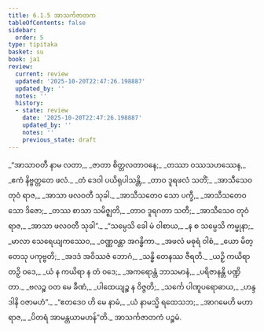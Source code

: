 ```yaml
---
title: 6.1.5 အာသင်္ကဇာတက
tableOfContents: false
sidebar:
  order: 5
type: tipitaka
basket: su
book: ja1
review:
  current: review
  updated: '2025-10-20T22:47:26.198887'
  updated_by: ''
  notes: ''
  history:
  - state: review
    date: '2025-10-20T22:47:26.198887'
    updated_by: ''
    notes: ''
    previous_state: draft
---
```



<DynamicBreadcrumb />


<ReviewStatus review={frontmatter.review} showDetails={true} />

<HypothesisAnnotation frontmatter={frontmatter} />

<Division number="26" book="ja1" e="ch" v="22" p="140">

<Paragraph number="1347" type="verses" book="ja1">
_“အာသာဝတီ နာမ လတာ,_  
_ဇာတာ စိတ္တလတာဝနေ;_  
_တဿာ ဝဿသဟဿေန,_  
_ဧကံ နိဗ္ဗတ္တတေ ဖလံ._  

</Paragraph>

</Division>
<Division number="27" book="ja1" e="ch" v="22" p="140">

<Paragraph number="1348" type="verses" book="ja1">
_တံ ဒေဝါ ပယိရုပါသန္တိ,_  
_တာဝ ဒူရဖလံ သတိံ;_  
_အာသီသေဝ တုဝံ ရာဇ,_  
_အာသာ ဖလဝတီ သုခါ._  

</Paragraph>

</Division>
<Division number="28" book="ja1" e="ch" v="22" p="140">

<Paragraph number="1349" type="verses" book="ja1">
_အာသီသတေဝ သော ပက္ခီ,_  
_အာသီသတေဝ သော ဒိဇော;_  
_တဿ စာသာ သမိဇ္ဈတိ,_  
_တာဝ ဒူရဂတာ သတီ;_  
_အာသီသေဝ တုဝံ ရာဇ,_  
_အာသာ ဖလဝတီ သုခါ”._  

</Paragraph>

</Division>
<Division number="29" book="ja1" e="ch" v="22" p="140">

<Paragraph number="1350" type="verses" book="ja1">
_“သမ္ပေသိ ခေါ မံ ဝါစာယ,_  
_န စ သမ္ပေသိ ကမ္မုနာ;_  
_မာလာ သေရေယျကဿေဝ,_  
_ဝဏ္ဏဝန္တာ အဂန္ဓိကာ._  

</Paragraph>

</Division>
<Division number="30" book="ja1" e="ch" v="22" p="140">

<Paragraph number="1351" type="verses" book="ja1">
_အဖလံ မဓုရံ ဝါစံ,_  
_ယော မိတ္တေသု ပကုဗ္ဗတိ;_  
_အဒဒံ အဝိဿဇံ ဘောဂံ,_  
_သန္ဓိ တေနဿ ဇီရတိ._  

</Paragraph>

</Division>
<Division number="31" book="ja1" e="ch" v="22" p="140">

<Paragraph number="1352" type="verses" book="ja1">
_ယဉှိ ကယိရာ တဉှိ ဝဒေ,_  
_ယံ န ကယိရာ န တံ ဝဒေ;_  
_အကရောန္တံ ဘာသမာနံ,_  
_ပရိဇာနန္တိ ပဏ္ဍိတာ._  

</Paragraph>

</Division>
<Division number="32" book="ja1" e="ch" v="22" p="140">

<Paragraph number="1353" type="verses" book="ja1">
_ဗလဉ္စ ဝတ မေ ခီဏံ,_  
_ပါထေယျဉ္စ န ဝိဇ္ဇတိ;_  
_သင်္ကေ ပါဏူပရောဓာယ,_  
_ဟန္ဒ ဒါနိ ဝဇာမဟံ”._  

</Paragraph>

</Division>
<Division number="33" book="ja1" e="ch" v="22" p="141">

<Paragraph number="1354" type="verses" book="ja1">
_“ဧတဒေဝ ဟိ မေ နာမံ,_  
_ယံ နာမသ္မိ ရထေသဘ;_  
_အာဂမေဟိ မဟာရာဇ,_  
_ပိတရံ အာမန္တယာမဟန်”တိ._  


</Paragraph>
</Division>

<Paragraph number="1355" type="center" book="ja1">
အာသင်္ကဇာတကံ ပဉ္စမံ.
</Paragraph>
